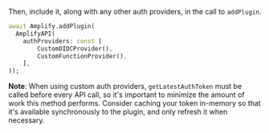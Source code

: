 Then, include it, along with any other auth providers, in the call to `addPlugin`.

```dart
await Amplify.addPlugin(
  AmplifyAPI(
    authProviders: const [
        CustomOIDCProvider(),
        CustomFunctionProvider(),
    ],
));
```

<Callout warning>

**Note**: When using custom auth providers, `getLatestAuthToken` must be called before every API call, so it's important to minimize the amount of work this method performs. Consider caching your token in-memory so that it's available synchronously to the plugin, and only refresh it when necessary.

</Callout>
